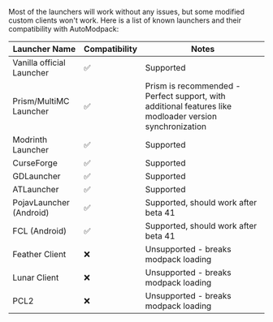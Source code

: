 Most of the launchers will work without any issues, but some modified custom clients won't work. Here is a list of known launchers and their compatibility with AutoModpack:

| Launcher Name             | Compatibility | Notes                                                                                                   |
|---------------------------|---------------|---------------------------------------------------------------------------------------------------------|
| Vanilla official Launcher | ✅             | Supported                                                                                               |
| Prism/MultiMC Launcher    | ✅             | Prism is recommended - Perfect support, with additional features like modloader version synchronization |
| Modrinth Launcher         | ✅             | Supported                                                                                               |
| CurseForge                | ✅             | Supported                                                                                               |
| GDLauncher                | ✅             | Supported                                                                                               |
| ATLauncher                | ✅             | Supported                                                                                               |
| PojavLauncher (Android)   | ✅             | Supported, should work after beta 41                                                                    |
| FCL (Android)             | ✅             | Supported, should work after beta 41                                                                    |
| Feather Client            | ❌             | Unsupported - breaks modpack loading                                                                    |
| Lunar Client              | ❌             | Unsupported - breaks modpack loading                                                                    |
| PCL2                      | ❌             | Unsupported - breaks modpack loading                                                                    |
